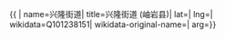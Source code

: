 {{ {{{1|PRC admin/showdata}}}|
name=兴隆街道|
title=兴隆街道 (岫岩县)|
lat=|
lng=|
wikidata=Q101238151|
wikidata-original-name=|
arg={{{arg|}}}}}